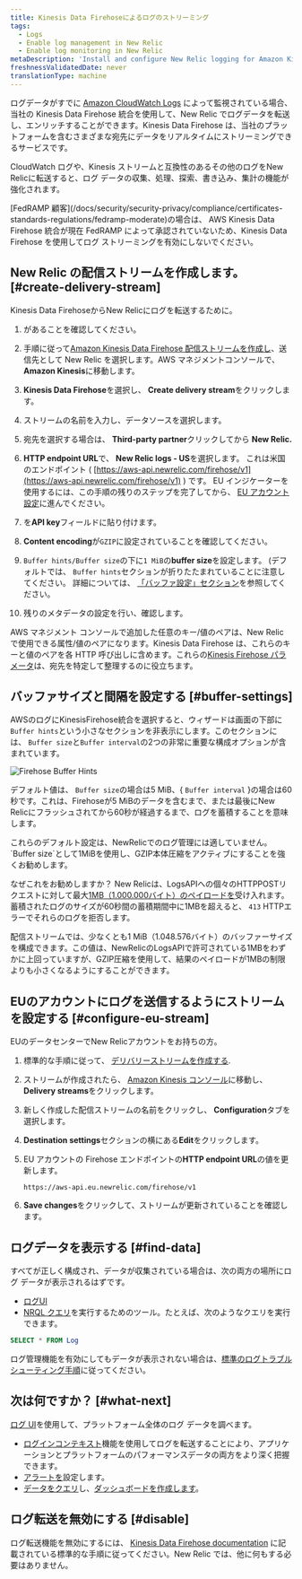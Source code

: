 ```yaml
---
title: Kinesis Data Firehoseによるログのストリーミング
tags:
  - Logs
  - Enable log management in New Relic
  - Enable log monitoring in New Relic
metaDescription: 'Install and configure New Relic logging for Amazon Kinesis Data Firehose, so you can use our enhanced log management capabilities.'
freshnessValidatedDate: never
translationType: machine
---
```


ログデータがすでに [Amazon CloudWatch Logs](https://docs.aws.amazon.com/AmazonCloudWatch/latest/logs/WhatIsCloudWatchLogs.html) によって監視されている場合、当社の Kinesis Data Firehose 統合を使用して、New Relic でログデータを転送し、エンリッチすることができます。Kinesis Data Firehose は、当社のプラットフォームを含むさまざまな宛先にデータをリアルタイムにストリーミングできるサービスです。

CloudWatch ログや、Kinesis ストリームと互換性のあるその他のログをNew Relicに転送すると、ログ データの収集、処理、探索、書き込み、集計の機能が強化されます。<InlinePopover type="logs" />

<Callout variant="important">
  [FedRAMP 顧客](/docs/security/security-privacy/compliance/certificates-standards-regulations/fedramp-moderate)の場合は、 AWS Kinesis Data Firehose 統合が現在 FedRAMP によって承認されていないため、Kinesis Data Firehose を使用してログ ストリーミングを有効にしないでください。
</Callout>

## New Relic の配信ストリームを作成します。 [#create-delivery-stream]

Kinesis Data FirehoseからNew Relicにログを転送するために。

1. <InlinePopover type="licenseKey" />があることを確認してください。

2. 手順に従って[Amazon Kinesis Data Firehose 配信ストリームを作成し](https://docs.aws.amazon.com/firehose/latest/dev/basic-create.html)、送信先として New Relic を選択します。AWS マネジメントコンソールで、 <DNT>**Amazon Kinesis**</DNT>に移動します。

3. <DNT>**Kinesis Data Firehose**</DNT>を選択し、 <DNT>**Create delivery stream**</DNT>をクリックします。

4. ストリームの名前を入力し、データソースを選択します。

5. 宛先を選択する場合は、 <DNT>**Third-party partner**</DNT>クリックしてから <DNT>**New Relic.**</DNT>

6. <DNT>**HTTP endpoint URL**</DNT>で、 <DNT>**New Relic logs - US**</DNT>を選択します。 これは米国のエンドポイント ( [https://aws-api.newrelic.com/firehose/v1](https://aws-api.newrelic.com/firehose/v1) ) です。 EU インジケーターを使用するには、この手順の残りのステップを完了してから、 [EU アカウント設定](#configure-eu-stream)に進んでください。

7. <InlinePopover type="licenseKey" />を<DNT>**API key**</DNT>フィールドに貼り付けます。

8. <DNT>**Content encoding**</DNT>が`GZIP`に設定されていることを確認してください。

9. `Buffer hints/Buffer size`の下に`1 MiB`の<DNT>**buffer size**</DNT>を設定します。 (デフォルトでは、 `Buffer hints`セクションが折りたたまれていることに注意してください。 詳細については、 [「バッファ設定」セクション](#buffer-settings)を参照してください。

10. 残りのメタデータの設定を行い、確認します。

AWS マネジメント コンソールで追加した任意のキー/値のペアは、New Relic で使用できる属性/値のペアになります。Kinesis Data Firehose は、これらのキーと値のペアを各 HTTP 呼び出しに含めます。これらの[Kinesis Firehose パラメータ](https://docs.aws.amazon.com/firehose/latest/dev/create-destination.html#create-destination-new-relic)は、宛先を特定して整理するのに役立ちます。

## バッファサイズと間隔を設定する [#buffer-settings]

AWSのログにKinesisFirehose統合を選択すると、ウィザードは画面の下部に`Buffer hints`という小さなセクションを非表示にします。このセクションには、 `Buffer size`と`Buffer interval`の2つの非常に重要な構成オプションが含まれています。

<img title="Firehose Buffer Hints" alt="Firehose Buffer Hints" src="/images/logs_screenshot-crop_AWS-Kinesis-firehose-buffer-hints.webp" />

デフォルト値は、 `Buffer size`の場合は5 MiB、\{ `Buffer interval` }の場合は60秒です。これは、Firehoseが5 MiBのデータを含むまで、または最後にNew Relicにフラッシュされてから60秒が経過するまで、ログを蓄積することを意味します。

<Callout variant="important">
  これらのデフォルト設定は、NewRelicでのログ管理には適していません。 `Buffer size`として1MiBを使用し、GZIP本体圧縮をアクティブにすることを強くお勧めします。
</Callout>

なぜこれをお勧めしますか？ New Relicは、LogsAPIへの個々のHTTPPOSTリクエストに対して最大[1MB（1.000.000バイト）のペイロードを](/docs/logs/log-api/introduction-log-api/#limits)受け入れます。蓄積されたログのサイズが60秒間の蓄積期間中に1MBを超えると、 `413` HTTPエラーでそれらのログを拒否します。

配信ストリームでは、少なくとも1 MiB（1.048.576バイト）のバッファーサイズを構成できます。この値は、NewRelicのLogsAPIで許可されている1MBをわずかに上回っていますが、GZIP圧縮を使用して、結果のペイロードが1MBの制限よりも小さくなるようにすることができます。

## EUのアカウントにログを送信するようにストリームを設定する [#configure-eu-stream]

EUのデータセンターでNew Relicアカウントをお持ちの方。

1. 標準的な手順に従って、 [デリバリーストリームを作成する](#create-delivery-stream).

2. ストリームが作成されたら、 [Amazon Kinesis コンソール](https://console.aws.amazon.com/kinesis/)に移動し、 <DNT>**Delivery streams**</DNT>をクリックします。

3. 新しく作成した配信ストリームの名前をクリックし、 <DNT>**Configuration**</DNT>タブを選択します。

4. <DNT>**Destination settings**</DNT>セクションの横にある<DNT>**Edit**</DNT>をクリックします。

5. EU アカウントの Firehose エンドポイントの<DNT>**HTTP endpoint URL**</DNT>の値を更新します。

   ```
   https://aws-api.eu.newrelic.com/firehose/v1
   ```

6. <DNT>**Save changes**</DNT>をクリックして、ストリームが更新されていることを確認します。

<InstallFeedback />

## ログデータを表示する [#find-data]

すべてが正しく構成され、データが収集されている場合は、次の両方の場所にログ データが表示されるはずです。

* [ログUI](https://one.newrelic.com/launcher/logger.log-launcher)
* [NRQL クエリ](/docs/chart-builder/use-chart-builder/choose-data/use-advanced-nrql-mode-specify-data)を実行するためのツール。たとえば、次のようなクエリを実行できます。

```sql
SELECT * FROM Log
```

ログ管理機能を有効にしてもデータが表示されない場合は、[標準のログトラブルシューティング手順](/docs/logs/log-management/troubleshooting/no-log-data-appears-ui/)に従ってください。

## 次は何ですか？ [#what-next]

[ログ UI](/docs/logs/log-management/ui-data/use-logs-ui/)を使用して、プラットフォーム全体のログ データを調べます。

* [ログインコンテキスト](/docs/logs/enable-log-management-new-relic/configure-logs-context/configure-logs-context-apm-agents/)機能を使用してログを転送することにより、アプリケーションとプラットフォームのパフォーマンスデータの両方をより深く把握できます。
* [アラートを](/docs/alerts-applied-intelligence/new-relic-alerts/alert-conditions/create-alert-conditions/)設定します。
* [データをクエリ](/docs/query-your-data/explore-query-data/get-started/introduction-querying-new-relic-data/)し、[ダッシュボードを作成します](/docs/query-your-data/explore-query-data/dashboards/introduction-dashboards/)。

## ログ転送を無効にする [#disable]

ログ転送機能を無効にするには、 [Kinesis Data Firehose documentation](https://docs.aws.amazon.com/firehose/latest/dev/basic-create.html) に記載されている標準的な手順に従ってください。New Relic では、他に何もする必要はありません。